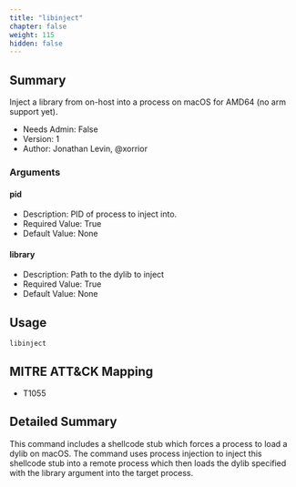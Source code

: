 ```yaml
---
title: "libinject"
chapter: false
weight: 115
hidden: false
---
```


## Summary
Inject a library from on-host into a process on macOS for AMD64 (no arm support yet).
  
- Needs Admin: False  
- Version: 1  
- Author: Jonathan Levin, @xorrior  

### Arguments

#### pid

- Description: PID of process to inject into.  
- Required Value: True  
- Default Value: None  

#### library

- Description: Path to the dylib to inject  
- Required Value: True  
- Default Value: None  

## Usage

```
libinject
```

## MITRE ATT&CK Mapping

- T1055 

## Detailed Summary

This command includes a shellcode stub which forces a process to load a dylib on macOS. The command uses process injection to inject this shellcode stub into a remote process which then loads the dylib specified with the library argument into the target process. 

